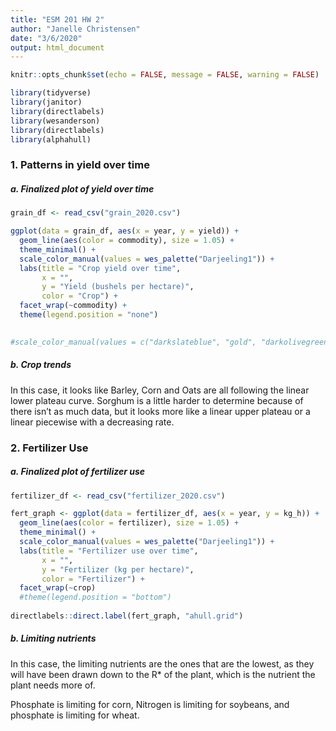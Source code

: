 ```yaml
---
title: "ESM 201 HW 2"
author: "Janelle Christensen"
date: "3/6/2020"
output: html_document
---
```


```r
knitr::opts_chunk$set(echo = FALSE, message = FALSE, warning = FALSE)

library(tidyverse)
library(janitor)
library(directlabels)
library(wesanderson)
library(directlabels)
library(alphahull)

```

### 1. Patterns in yield over time

##### a. Finalized plot of yield over time

```r

grain_df <- read_csv("grain_2020.csv")

ggplot(data = grain_df, aes(x = year, y = yield)) +
  geom_line(aes(color = commodity), size = 1.05) +
  theme_minimal() +
  scale_color_manual(values = wes_palette("Darjeeling1")) +
  labs(title = "Crop yield over time",
       x = "",
       y = "Yield (bushels per hectare)",
       color = "Crop") +
  facet_wrap(~commodity) +
  theme(legend.position = "none")

  
#scale_color_manual(values = c("darkslateblue", "gold", "darkolivegreen3", "gray20"))
```
##### b. Crop trends

In this case, it looks like Barley, Corn and Oats are all following the linear lower plateau curve. Sorghum is a little harder to determine because of there isn't as much data, but it looks more like a linear upper plateau or a linear piecewise with a decreasing rate.


### 2. Fertilizer Use

##### a. Finalized plot of fertilizer use

```r

fertilizer_df <- read_csv("fertilizer_2020.csv")

fert_graph <- ggplot(data = fertilizer_df, aes(x = year, y = kg_h)) + 
  geom_line(aes(color = fertilizer), size = 1.05) +
  theme_minimal() +
  scale_color_manual(values = wes_palette("Darjeeling1")) +
  labs(title = "Fertilizer use over time",
       x = "",
       y = "Fertilizer (kg per hectare)",
       color = "Fertilizer") +
  facet_wrap(~crop) 
  #theme(legend.position = "bottom")
  
directlabels::direct.label(fert_graph, "ahull.grid")

```
##### b. Limiting nutrients

In this case, the limiting nutrients are the ones that are the lowest, as they will have been drawn down to the R* of the plant, which is the nutrient the plant needs more of.

Phosphate is limiting for corn,  Nitrogen is limiting for soybeans, and phosphate is limiting for wheat.
